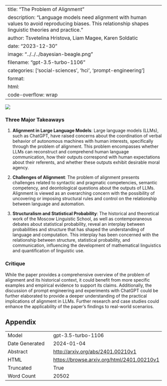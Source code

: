 
---
title: "The Problem of Alignment"
description: "Language models need alignment with human values to avoid reproducing biases. This relationship shapes linguistic theories and practice."
author: Tsvetelina Hristova, Liam Magee, Karen Soldatic
date: "2023-12-30"
image: "../../../bayesian-beagle.png"
filename: "gpt-3.5-turbo-1106"
categories: ['social-sciences', 'hci', 'prompt-engineering']
format:
  html:
    code-overflow: wrap
---

![](None)

### Three Major Takeaways

1. **Alignment in Large Language Models**: Large language models (LLMs), such as ChatGPT, have raised concerns about the coordination of verbal behavior of autonomous machines with human interests, specifically through the problem of alignment. This problem encompasses whether LLMs can reconstruct and comprehend human language communication, how their outputs correspond with human expectations about their referents, and whether these outputs exhibit desirable moral agency.

2. **Challenges of Alignment**: The problem of alignment presents challenges related to syntactic and pragmatic competencies, semantic competency, and deontological questions about the outputs of LLMs. Alignment is viewed as an overarching concern with the possibility of uncovering or imposing structural rules and control on the relationship between language and automation.

3. **Structuralism and Statistical Probability**: The historical and theoretical work of the Moscow Linguistic School, as well as contemporaneous debates about statistical probability, reveal an interplay between probabilities and structure that has shaped the understanding of language and computation. This interplay has been concerned with the relationship between structure, statistical probability, and communication, influencing the development of mathematical linguistics and quantification of linguistic use.

### Critique

While the paper provides a comprehensive overview of the problem of alignment and its historical context, it could benefit from more specific examples and empirical evidence to support its claims. Additionally, the discussion of prompt engineering and experiments with ChatGPT could be further elaborated to provide a deeper understanding of the practical implications of alignment in LLMs. Further research and case studies could enhance the applicability of the paper's findings to real-world scenarios.

## Appendix

|          |          |
|----------|----------|
| Model     | gpt-3.5-turbo-1106       |
| Date Generated     | 2024-01-04       |
| Abstract | [http://arxiv.org/abs/2401.00210v1](http://arxiv.org/abs/2401.00210v1)        |
| HTML     | [https://browse.arxiv.org/html/2401.00210v1](https://browse.arxiv.org/html/2401.00210v1)       |
| Truncated       | True       |
| Word Count       | 20502       |